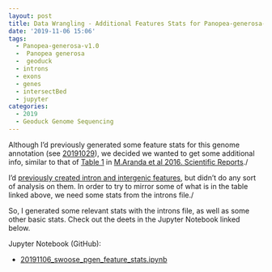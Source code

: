 ```yaml
---
layout: post
title: Data Wrangling - Additional Features Stats for Panopea-generosa-v1.0
date: '2019-11-06 15:06'
tags:
  - Panopea-generosa-v1.0
  -  Panopea generosa
  -  geoduck
  - introns
  - exons
  - genes
  - intersectBed
  - jupyter
categories:
  - 2019
  - Geoduck Genome Sequencing
---
```

Although I'd previously generated some feature stats for this genome annotation (see [20191029](https://robertslab.github.io/sams-notebook/posts/2019-10-29-Genome-Feature-Counts---Panopea-generosa-vv0.74.a4/)), we decided we wanted to get some additional info, similar to that of [Table 1](https://www.nature.com/articles/srep39734/tables/1) in [M.Aranda et al 2016. Scientific Reports](https://www.nature.com/articles/srep39734)./

I'd [previously created intron and intergenic features](https://robertslab.github.io/sams-notebook/posts/2019-10-30-Data-Wrangling---Create-Panopea-generosa-vv0.74.a4-Intron-and-Intergenic-BED-Files/), but didn't do any sort of analysis on them. In order to try to mirror some of what is in the table linked above, we need some stats from the introns file./

So, I generated some relevant stats with the introns file, as well as some other basic stats. Check out the deets in the Jupyter Notebook linked below.


Jupyter Notebook (GitHub):

- [20191106_swoose_pgen_feature_stats.ipynb](https://github.com/RobertsLab/code/blob/master/notebooks/sam/20191106_swoose_pgen_feature_stats.ipynb)

